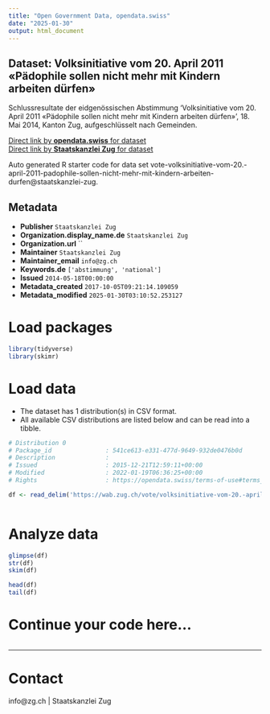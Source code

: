 ```yaml
---
title: "Open Government Data, opendata.swiss"
date: "2025-01-30"
output: html_document
---
```


## Dataset: Volksinitiative vom 20. April 2011 «Pädophile sollen nicht mehr mit Kindern arbeiten dürfen»

Schlussresultate der eidgenössischen Abstimmung 'Volksinitiative vom 20. April 2011 «Pädophile sollen nicht mehr mit Kindern arbeiten dürfen»', 18. Mai 2014, Kanton Zug, aufgeschlüsselt nach Gemeinden.

[Direct link by **opendata.swiss** for dataset](https://opendata.swiss/de/dataset/volksinitiative-vom-20-april-2011-padophile-sollen-nicht-mehr-mit-kindern-arbeiten-durfen)<br>
[Direct link by **Staatskanzlei Zug** for dataset](https://wab.zug.ch/vote/volksinitiative-vom-20.-april-2011-padophile-sollen-nicht-mehr-mit-kindern-arbeiten-durfen/data)

Auto generated R starter code for data set vote-volksinitiative-vom-20.-april-2011-padophile-sollen-nicht-mehr-mit-kindern-arbeiten-durfen@staatskanzlei-zug.

## Metadata

- **Publisher** `Staatskanzlei Zug`
- **Organization.display_name.de** `Staatskanzlei Zug`
- **Organization.url** ``
- **Maintainer** `Staatskanzlei Zug`
- **Maintainer_email** `info@zg.ch`
- **Keywords.de** `['abstimmung', 'national']`
- **Issued** `2014-05-18T00:00:00`
- **Metadata_created** `2017-10-05T09:21:14.109059`
- **Metadata_modified** `2025-01-30T03:10:52.253127`


# Load packages

```r

library(tidyverse)
library(skimr)

```

# Load data

-   The dataset has 1 distribution(s) in CSV format.
-   All available CSV distributions are listed below and can be read into a tibble.

```r

# Distribution 0
# Package_id               : 541ce613-e331-477d-9649-932de0476b0d
# Description              : 
# Issued                   : 2015-12-21T12:59:11+00:00
# Modified                 : 2022-01-19T06:36:25+00:00
# Rights                   : https://opendata.swiss/terms-of-use#terms_by

df <- read_delim('https://wab.zug.ch/vote/volksinitiative-vom-20.-april-2011-padophile-sollen-nicht-mehr-mit-kindern-arbeiten-durfen/data-csv')



```

# Analyze data

```r

glimpse(df)
str(df)
skim(df)

head(df)
tail(df)

```

# Continue your code here...

```r

```

------------------------------------------------------------------------

# Contact

info@zg.ch | Staatskanzlei Zug
